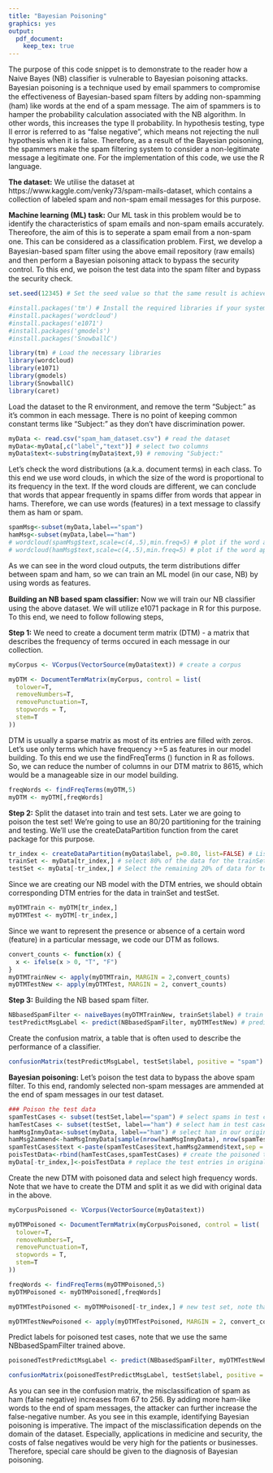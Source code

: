 ```yaml
---
title: "Bayesian Poisoning"
graphics: yes
output: 
  pdf_document: 
    keep_tex: true
---
```

The purpose of this code snippet is to demonstrate to the reader how a Naive Bayes (NB) classiﬁer is vulnerable to Bayesian poisoning attacks.
Bayesian poisoning is a technique used by email spammers to compromise the eﬀectiveness of Bayesian-based spam ﬁlters by adding non-spamming (ham) like words at the end of a spam message. The aim of spammers is to hamper the probability calculation associated with the NB algorithm. In other words, this increases the type II probability. In hypothesis testing, type II error is referred to as “false negative”, which means not rejecting the null hypothesis when it is false. Therefore, as a result of the Bayesian poisoning, the spammers make the spam filtering system to consider a non-legitimate message a legitimate one. For the implementation of this code,  we use the R language.

**The dataset:** We utilise the dataset at https://www.kaggle.com/venky73/spam-mails-dataset, which contains a collection of labeled spam and non-spam email messages for this purpose. 

**Machine learning (ML) task:** Our ML task in this problem would be to identify the characteristics of spam emails and non-spam emails accurately. Thereofore, the aim of this is to seperate a spam email from a non-spam one. This can be considered as a classiﬁcation problem. First, we develop a Bayesian-based spam ﬁlter using the above email repository (raw emails) and then perform a Bayesian poisoning attack to bypass the security control. To this end, we poison the test data into the spam ﬁlter and bypass the security check.

```r
set.seed(12345) # Set the seed value so that the same result is achieved in each replication

#install.packages('tm') # Install the required libraries if your system does not have them
#install.packages('wordcloud')
#install.packages('e1071')
#install.packages('gmodels')
#install.packages('SnowballC')

library(tm) # Load the necessary libraries
library(wordcloud)
library(e1071)
library(gmodels)
library(SnowballC)
library(caret)

```

Load the dataset to the R environment, and remove the term "Subject:" as it's common in each message. There is no point of keeping common constant terms like "Subject:" as they don't have discrimination power.

```r
myData <- read.csv("spam_ham_dataset.csv") # read the dataset
myData<-myData[,c("label","text")] # select two columns
myData$text<-substring(myData$text,9) # removing "Subject:"
```

Let's check the word distributions (a.k.a. document terms) in each class. To this end we use word clouds, in which the size of the word is proportional to its frequency in the text. If the word clouds are different, we can conclude that words that appear frequently in spams differ from words that appear in hams. Therefore, we can use words (features) in a text message to classify them as ham or spam.

```r
spamMsg<-subset(myData,label=="spam")
hamMsg<-subset(myData,label=="ham")
# wordcloud(spamMsg$text,scale=c(4,.5),min.freq=5) # plot if the word apperas more than 5 times in the spam messages, makesure to uncomment this line to produce word cloud
# wordcloud(hamMsg$text,scale=c(4,.5),min.freq=5) # plot if the word apperas more than 5 times in the ham messages,  makesure to uncomment this line to produce word cloud
```

As we can see in the word cloud outputs, the term distributions differ between spam and ham, so we can train an ML model (in our case, NB) by using words as features. 

**Building an NB based spam classifier:** Now we will train our NB classiﬁer using the above dataset. We will utilize e1071 package in R for this purpose. To this end, we need to follow following steps,

**Step 1:** We need to create a document term matrix (DTM) - a matrix that describes the frequency of terms occured in each message in our collection. 

```r
myCorpus <- VCorpus(VectorSource(myData$text)) # create a corpus

myDTM <- DocumentTermMatrix(myCorpus, control = list(
  tolower=T,
  removeNumbers=T,
  removePunctuation=T,
  stopwords = T,
  stem=T
))

```

DTM is usually a sparse matrix as most of its entries are filled with zeros. Let’s use only terms which have frequency >=5 as features in our model building. To this end we use the findFreqTerms () function in R as follows. So, we can reduce the number of columns in our DTM matrix to 8615, which would be a manageable size in our model building.

```r
freqWords <- findFreqTerms(myDTM,5)
myDTM <- myDTM[,freqWords]
```

**Step 2:** Split the dataset into train and test sets. Later we are going to poison the test set! We’re going to use an 80/20 partitioning for the training and testing. We’ll use the createDataPartition function from the caret package for this purpose.

```r
tr_index <- createDataPartition(myData$label, p=0.80, list=FALSE) # List of 80% of the rows
trainSet <- myData[tr_index,] # select 80% of the data for the trainSet
testSet <- myData[-tr_index,] # Select the remaining 20% of data for testSet
```

Since we are creating our NB model with the DTM entries, we should obtain corresponding DTM entries for the data in trainSet and testSet.

```r
myDTMTrain <- myDTM[tr_index,]
myDTMTest <- myDTM[-tr_index,]
```

Since we want to represent the presence or absence of a certain word (feature) in a particular message, we code our DTM as follows.

```r
convert_counts <- function(x) {
  x <- ifelse(x > 0, "T", "F")
}
myDTMTrainNew <- apply(myDTMTrain, MARGIN = 2,convert_counts)
myDTMTestNew <- apply(myDTMTest, MARGIN = 2, convert_counts)
```

**Step 3:** Building the NB based spam filter. 

```r
NBbasedSpamFilter <- naiveBayes(myDTMTrainNew, trainSet$label) # train the model
testPredictMsgLabel <- predict(NBbasedSpamFilter, myDTMTestNew) # predict labels for test cases
```

Create the confusion matrix, a table that is often used to describe the performance of a classifier.

```r
confusionMatrix(testPredictMsgLabel, testSet$label, positive = "spam") # Print confusion matrix

```

**Bayesian poisoning:** Let's poison the test data to bypass the above spam filter. To this end, randomly selected non-spam messages are ammended at the end of spam messages in our test dataset.

```r
### Poison the test data
spamTestCases <- subset(testSet,label=="spam") # select spams in test cases
hamTestCases <- subset(testSet, label=="ham") # select ham in test cases
hamMsgInmyData<-subset(myData, label=="ham") # select ham in our original dataset
hamMsg2ammend<-hamMsgInmyData[sample(nrow(hamMsgInmyData), nrow(spamTestCases)), ] # select number of ham messages equal to the spam messages in test cases
spamTestCases$text <-paste(spamTestCases$text,hamMsg2ammend$text,sep = " ") # ammend selected ham at the end of spams in test cases
poisTestData<-rbind(hamTestCases,spamTestCases) # create the poisoned test set
myData[-tr_index,]<-poisTestData # replace the test entries in original dataset with poisoned test cases
```

Create the new DTM with poisoned data and select high frequency words. Note that we have to create the DTM and split it as we did with original data in the above.

```r
myCorpusPoisoned <- VCorpus(VectorSource(myData$text))

myDTMPoisoned <- DocumentTermMatrix(myCorpusPoisoned, control = list(
  tolower=T,
  removeNumbers=T,
  removePunctuation=T,
  stopwords = T,
  stem=T
))

freqWords <- findFreqTerms(myDTMPoisoned,5)
myDTMPoisoned <- myDTMPoisoned[,freqWords]

myDTMTestPoisoned <- myDTMPoisoned[-tr_index,] # new test set, note that we don't need  a training set as we use the same model created above

myDTMTestNewPoisoned <- apply(myDTMTestPoisoned, MARGIN = 2, convert_counts) # Using the same convert_counts function, we code our poisoned test DTM as did in Step 2 above.

```

Predict labels for poisoned test cases, note that we use the same NBbasedSpamFilter trained above.

```r
poisonedTestPredictMsgLabel <- predict(NBbasedSpamFilter, myDTMTestNewPoisoned)
```

```r
confusionMatrix(poisonedTestPredictMsgLabel, testSet$label, positive = "spam") # Print confusion matrix for poisoned data

```

As you can see in the confusion matrix, the misclassification of spam as ham (false negative) increases from 67 to 256. By adding more ham-like words to the end of spam messages, the attacker can further increase the false-negative number. As you see in this example, identifying Bayesian poisoning is imperative.  The impact of the misclassification depends on the domain of the dataset. Especially, applications in medicine and security, the costs of false negatives would be very high for the patients or businesses. Therefore, special care should be given to the diagnosis of Bayesian poisoning.

